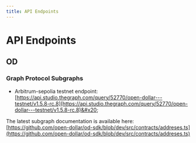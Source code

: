 ```yaml
---
title: API Endpoints
---
```


# API Endpoints

## OD

### Graph Protocol Subgraphs

* Arbitrum-sepolia testnet endpoint: [https://api.studio.thegraph.com/query/52770/open-dollar---testnet/v1.5.8-rc.8](https://api.studio.thegraph.com/query/52770/open-dollar---testnet/v1.5.8-rc.8)&#x20;

The latest subgraph documentation is available here:[https://github.com/open-dollar/od-sdk/blob/dev/src/contracts/addreses.ts](https://github.com/open-dollar/od-sdk/blob/dev/src/contracts/addreses.ts)
